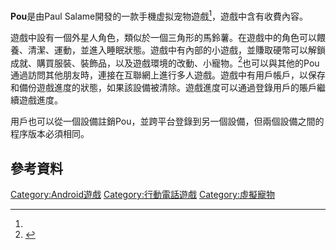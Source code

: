 {{infobox software
| name                   = Pou
| screenshot             =
| caption                =
| author                 = Paul Salame<ref name="a">{{cite web |url=https://play.google.com/store/apps/details?id=me.pou.app |title=Pou - Android Apps on Google Play |website=Google Play |date=2014-03-16 |accessdate=2014-03-20 |archive-date=2020-03-15 |archive-url=https://web.archive.org/web/20200315200948/https://play.google.com/store/apps/details?id=me.pou.app |dead-url=no }}</ref><ref name="b">{{cite web |url=https://itunes.apple.com/ph/app/pou/id575154654?mt=8 |title=Pou on the App Store on iTunes |website=iTunes |date=2014-03-13 |accessdate=2014-03-20 |archive-date=2016-03-05 |archive-url=https://web.archive.org/web/20160305105736/https://itunes.apple.com/ph/app/pou/id575154654?mt=8 |dead-url=no }}</ref>
| size                   = Android：17 MB<ref name="a"/><br/>iOS: 23.1 MB<ref name="b"/>
| latest release version =
 <!--發布版本更新？請不要編輯本頁，只須點按版本號碼！-->
* [[iOS|iOS]] - [http://www.pou.me/ 1.4.37]
* [[Android|Android]] - [http://www.pou.me/ 1.4.38]
| status                 = 開發中
| website                = {{URL|http://www.pou.me}}
| latest release date    = {{release date and age|2014|05|06}}<ref name="a"/>
| operating system       = [[Android|Android]]、<ref name="a"/>[[iOS|iOS]]<ref name="b"/>
| language               = Android：16種語言<ref name="ab">{{cite web |url=https://play.google.com/store/apps/details?id=me.pou.app |title=Pou - Android Apps on Google Play |at=sec. Description |website=Google Play |date=2014-03-16 |accessdate=2014-03-20 |archive-date=2020-03-15 |archive-url=https://web.archive.org/web/20200315200948/https://play.google.com/store/apps/details?id=me.pou.app |dead-url=no }}</ref><br/>iOS: 18語言<ref name="b"/>
}}

'''Pou'''是由Paul Salame開發的一款手機虚拟宠物遊戲<ref name="ab"/>，遊戲中含有收費內容。

遊戲中設有一個外星人角色，類似於一個三角形的馬鈴薯。在遊戲中的角色可以餵養、清潔、運動，並進入睡眠狀態。遊戲中有內部的小遊戲，並賺取硬幣可以解鎖成就、購買服裝、裝飾品，以及遊戲環境的改動、小寵物。<ref>{{cite web|url = http://www.tecmundo.com.br/como-fazer/43363-como-instalar-e-jogar-o-pou-sucesso-do-android-no-computador.htm|title = Como instalar e jogar o Pou, sucesso do Android, no computador|trans_title = How to install and play the Pou, success of Android on your computer|newspaper = TecMundo|first = Caroline|last = Hecke|language = pt|date = 2013-08-16|accessdate = 2013-09-15|archive-date = 2013-08-19|archive-url = https://web.archive.org/web/20130819001359/http://www.tecmundo.com.br/como-fazer/43363-como-instalar-e-jogar-o-pou-sucesso-do-android-no-computador.htm|dead-url = no}}</ref>也可以與其他的Pou通過訪問其他朋友時，連接在互聯網上進行多人遊戲。遊戲中有用戶帳戶，以保存和備份遊戲進度的狀態，如果該設備被清除。遊戲進度可以通過登錄用戶的賬戶繼續遊戲進度。

用戶也可以從一個設備註銷Pou，並跨平台登錄到另一個設備，但兩個設備之間的程序版本必須相同。

==參考資料==
{{Reflist}}

[[Category:Android遊戲|Category:Android遊戲]]
[[Category:行動電話遊戲|Category:行動電話遊戲]]
[[Category:虛擬寵物|Category:虛擬寵物]]